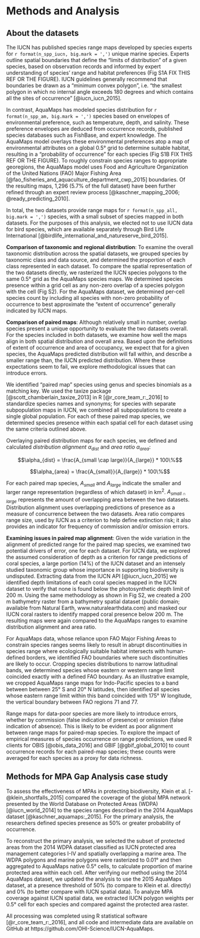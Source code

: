 
# Methods and Analysis

## About the datasets

The IUCN has published species range maps developed by species experts for `r format(n_spp_iucn, big.mark = ',')` unique marine species.  Experts outline spatial boundaries that define the "limits of distribution" of a given species, based on observation records and informed by expert understanding of species' range and habitat preferences (Fig S1A FIX THIS REF OR THE FIGURE). IUCN guidelines generally recommend that boundaries be drawn as a "minimum convex polygon", i.e. "the smallest polygon in which no internal angle exceeds 180 degrees and which contains all the sites of occurrence" [@iucn_iucn_2015].  

In contrast, AquaMaps has modeled species distribution for `r format(n_spp_am, big.mark = ',')` species based on envelopes of environmental preference, such as temperature, depth, and salinity.  These preference envelopes are deduced from occurrence records, published species databases such as FishBase, and expert knowledge.  The AquaMaps model overlays these environmental preferences atop a map of environmental attributes on a global 0.5° grid to determine suitable habitat, resulting in a "probability of occurrence" for each species (Fig S1B FIX THIS REF OR THE FIGURE).  To roughly constrain species ranges to appropriate georegions, the AquaMaps model uses Food and Agriculture Organization of the United Nations (FAO) Major Fishing Area [@fao_fisheries_and_aquaculture_department_cwp_2015] boundaries.  Of the resulting maps, 1,296 (5.7% of the full dataset) have been further refined through an expert review process [@kaschner_mapping_2006; @ready_predicting_2010].  

In total, the two datasets provide range maps for `r format(n_spp_all, big.mark = ',')` species, with a small subset of species mapped in both datasets.  For the purposes of this analysis, we elected not to use IUCN data for bird species, which are available separately through Bird Life International [@birdlife_international_and_natureserve_bird_2015].

<!--
OMIT: Studies using AquaMaps data frequently define "presence" by applying a probability threshold, e.g., previously, the Ocean Health Index defined presence as 40% or greater probability of occurrence [@halpern_index_2012; @halpern_patterns_2015].  In the 2016 OHI assessment, the presence threshold was eliminated, to better approximate the "extent of occurrence" generally indicated by IUCN maps, since the two datasets are used together
-->

__Comparison of taxonomic and regional distribution__:
To examine the overall taxonomic distribution across the spatial datasets, we grouped species by taxonomic class and data source, and determined the proportion of each class represented in each dataset.  To compare the spatial representation of the two datasets directly, we rasterized the IUCN species polygons to the same 0.5° grid as the AquaMaps species maps.  We determined species presence within a grid cell as any non-zero overlap of a species polygon with the cell (Fig S2).  For the AquaMaps dataset, we determined per-cell species count by including all species with non-zero probability of occurrence to best approximate the "extent of occurrence" generally indicated by IUCN maps.

__Comparison of paired maps__:
Although relatively small in number, overlap species present a unique opportunity to evaluate the two datasets overall.  For the species included in both datasets, we examine how well the maps align in both spatial distribution and overall area.  Based upon the definitions of extent of occurrence and area of occupancy, we expect that for a given species, the AquaMaps predicted distribution will fall within, and describe a smaller range than, the IUCN predicted distribution.  Where these expectations seem to fail, we explore methodological issues that can introduce errors.

We identified "paired map" species using genus and species binomials as a matching key.  We used the taxize package [@scott_chamberlain_taxize_2013] in R [@r_core_team_r:_2016] to standardize species names and synonyms; for species with separate subpopulation maps in IUCN, we combined all subpopulations to create a single global population.   For each of these paired map species, we determined species presence within each spatial cell for each dataset using the same criteria outlined above.

Overlaying paired distribution maps for each species, we defined and calculated _distribution alignment_ $\alpha_{dist}$ and _area ratio_ $\alpha_{area}$:

$$\alpha_{dist} = \frac{A_{small \cap large}}{A_{large}} * 100\%$$

$$\alpha_{area} = \frac{A_{small}}{A_{large}} * 100\%$$

For each paired map species, $A_{small}$ and $A_{large}$ indicate the smaller and larger range representation (regardless of which dataset) in km^2^.  $A_{small \cap large}$ represents the amount of overlapping area between the two datasets.  Distribution alignment uses overlapping predictions of presence as a measure of concurrence between the two datasets.  Area ratio compares range size, used by IUCN as a criterion to help define extinction risk; it also provides an indicator for frequency of commission and/or omission errors.

__Examining issues in paired map alignment__:
Given the wide variation in the alignment of predicted range for the paired map species, we examined two potential drivers of error, one for each dataset.  For IUCN data, we explored the assumed consideration of depth as a criterion for range predictions of coral species, a large portion (14%) of the IUCN dataset and an intensely studied taxonomic group whose importance in supporting biodiversity is undisputed.  Extracting data from the IUCN API [@iucn_iucn_2015] we identified depth limitations of each coral species mapped in the IUCN dataset to verify that none is found below the photosynthetic depth limit of 200 m.  Using the same methodology as shown in Fig S2, we created a 200 m bathymetry raster from a bathymetry spatial dataset (public domain; available from Natural Earth, www.naturalearthdata.com) and masked our IUCN coral rasters to identify mapped coral presence below 200 m.  The resulting maps were again compared to the AquaMaps ranges to examine distribution alignment and area ratio.

For AquaMaps data, whose reliance upon FAO Major Fishing Areas to constrain species ranges seems likely to result in abrupt discontinuities in species range where ecologically suitable habitat intersects with human-defined borders, we identified FAO boundaries where such discontinuities are likely to occur.  Cropping species distributions to narrow latitudinal bands, we determined species whose eastern or western range limit coincided exactly with a defined FAO boundary.  As an illustrative example, we cropped AquaMaps range maps for Indo-Pacific species to a band between between 25° S and 20° N latitudes, then identified all species whose eastern range limit within this band coincided with 175° W longitude, the vertical boundary between FAO regions 71 and 77.

Range maps for data-poor species are more likely to introduce errors, whether by commission (false indication of presence) or omission (false indication of absence).  This is likely to be evident as poor alignment between range maps for paired-map species.  To explore the impact of empirical measures of species occurrence on range predictions, we used R clients for OBIS [@obis_data_2016] and GBIF [@gbif_global_2010] to count occurrence records for each paired-map species; these counts were averaged for each species as a proxy for data richness.

## Methods for MPA Gap Analysis case study
To assess the effectiveness of MPAs in protecting biodiversity, Klein et al. [-@klein_shortfalls_2015] compared the coverage of the global MPA network presented by the World Database on Protected Areas (WDPA) [@iucn_world_2014] to the species ranges described in the 2014 AquaMaps dataset [@kaschner_aquamaps:_2015].  For the primary analysis, the researchers defined species presence as 50% or greater probability of occurrence.

To reconstruct the primary analysis, we selected the subset of protected areas from the 2014 WDPA dataset classified as IUCN protected area management categories I-IV and spatially overlapping a marine area. The WDPA polygons and marine polygons were rasterized to 0.01° and then aggregated to AquaMaps native 0.5° cells, to calculate proportion of marine protected area within each cell.  After verifying our method using the 2014 AquaMaps dataset, we updated the analysis to use the 2015 AquaMaps dataset, at a presence threshold of 50% (to compare to Klein et al. directly) and 0% (to better compare with IUCN spatial data).  To analyze MPA coverage against IUCN spatial data, we extracted IUCN polygon weights per 0.5° cell for each species and compared against the protected area raster.

All processing was completed using R statistical software [@r_core_team_r:_2016], and all code and intermediate data are available on GitHub at https://github.com/OHI-Science/IUCN-AquaMaps.